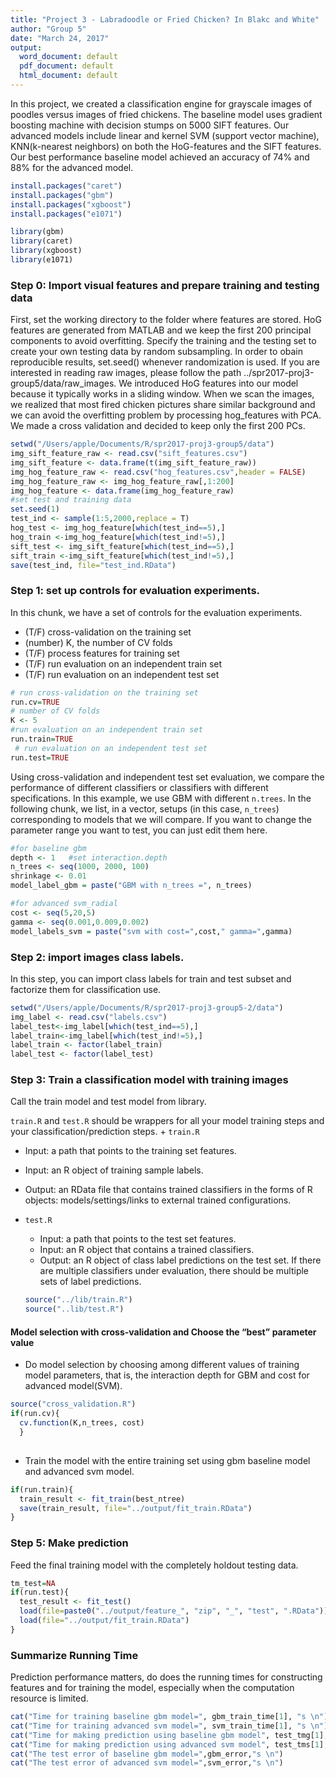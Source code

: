 ```yaml
---
title: "Project 3 - Labradoodle or Fried Chicken? In Blakc and White"
author: "Group 5"
date: "March 24, 2017"
output:
  word_document: default
  pdf_document: default
  html_document: default
---
```

In this project, we created a classification engine for grayscale images of poodles versus images of fried chickens. The baseline model uses gradient boosting machine with decision stumps on 5000 SIFT features. Our advanced models include linear and kernel SVM (support vector machine), KNN(k-nearest neighbors) on both the HoG-features and the SIFT features. Our best performance baseline model achieved an accuracy of 74% and 88% for the advanced model.

```r
install.packages("caret")
install.packages("gbm")
install.packages("xgboost")
install.packages("e1071")
```

```r
library(gbm)
library(caret)
library(xgboost)
library(e1071)

```

### Step 0: Import visual features and prepare training and testing data

First, set the working directory to the folder where features are stored. HoG features are generated from MATLAB and we keep the first 200 principal components to avoid overfitting. Specify the training and the testing set to create your own testing data by random subsampling. In order to obain reproducible results, set.seed() whenever randomization is used. If you are interested in reading raw images, please follow the path ../spr2017-proj3-group5/data/raw_images.
We introduced HoG features into our model because it typically works in a sliding window. When we scan the images, we realized that most fired chicken pictures share similar background and we can avoid the overfitting problem by processing hog_features with PCA. We made a cross validation and decided to keep only the first 200 PCs.

```r
setwd("/Users/apple/Documents/R/spr2017-proj3-group5/data") 
img_sift_feature_raw <- read.csv("sift_features.csv")
img_sift_feature <- data.frame(t(img_sift_feature_raw))
img_hog_feature_raw <- read.csv("hog_features.csv",header = FALSE)
img_hog_feature_raw <- img_hog_feature_raw[,1:200]
img_hog_feature <- data.frame(img_hog_feature_raw)
#set test and training data
set.seed(1)
test_ind <- sample(1:5,2000,replace = T)
hog_test <- img_hog_feature[which(test_ind==5),]
hog_train <-img_hog_feature[which(test_ind!=5),]
sift_test <- img_sift_feature[which(test_ind==5),]
sift_train <-img_sift_feature[which(test_ind!=5),]
save(test_ind, file="test_ind.RData")
```


### Step 1: set up controls for evaluation experiments.

In this chunk, we have a set of controls for the evaluation experiments. 

+ (T/F) cross-validation on the training set
+ (number) K, the number of CV folds
+ (T/F) process features for training set
+ (T/F) run evaluation on an independent train set
+ (T/F) run evaluation on an independent test set

```r
# run cross-validation on the training set
run.cv=TRUE 
# number of CV folds
K <- 5  
#run evaluation on an independent train set
run.train=TRUE 
 # run evaluation on an independent test set
run.test=TRUE
```

Using cross-validation and independent test set evaluation, we compare the performance of different classifiers or classifiers with different specifications. In this example, we use GBM with different `n.trees`. In the following chunk, we list, in a vector, setups (in this case, `n_trees`) corresponding to models that we will compare. If you want to change the parameter range you want to test, you can just edit them here.

```r
#for baseline gbm
depth <- 1   #set interaction.depth
n_trees <- seq(1000, 2000, 100)
shrinkage <- 0.01
model_label_gbm = paste("GBM with n_trees =", n_trees)

#for advanced svm_radial
cost <- seq(5,20,5)
gamma <- seq(0.001,0.009,0.002)
model_labels_svm = paste("svm with cost=",cost," gamma=",gamma)
```

### Step 2: import images class labels.

In this step, you can import class labels for train and test subset and factorize them for classification use.

```r
setwd("/Users/apple/Documents/R/spr2017-proj3-group5-2/data")
img_label <- read.csv("labels.csv")
label_test<-img_label[which(test_ind==5),]
label_train<-img_label[which(test_ind!=5),]
label_train <- factor(label_train)
label_test <- factor(label_test)
```



### Step 3: Train a classification model with training images
Call the train model and test model from library. 

`train.R` and `test.R` should be wrappers for all your model training steps and your classification/prediction steps. 
+ `train.R`

  + Input: a path that points to the training set features.
  
  + Input: an R object of training sample labels.
  + Output: an RData file that contains trained classifiers in the forms of R objects: models/settings/links to external trained configurations.
+ `test.R`
  + Input: a path that points to the test set features.
  + Input: an R object that contains a trained classifiers.
  + Output: an R object of class label predictions on the test set. If there are multiple classifiers under evaluation, there should be multiple sets of label predictions. 
```r
source("../lib/train.R")
source("..lib/test.R")
```

#### Model selection with cross-validation and Choose the "best" parameter value
* Do model selection by choosing among different values of training model parameters, that is, the interaction depth for GBM and cost for advanced model(SVM). 
```r
source("cross_validation.R")
if(run.cv){
  cv.function(K,n_trees, cost)
  }
  
```

* Train the model with the entire training set using gbm baseline model and advanced svm model.
```r
if(run.train){
  train_result <- fit_train(best_ntree)
  save(train_result, file="../output/fit_train.RData")
}
```

### Step 5: Make prediction 
Feed the final training model with the completely holdout testing data. 

```r
tm_test=NA
if(run.test){
  test_result <- fit_test()
  load(file=paste0("../output/feature_", "zip", "_", "test", ".RData"))
  load(file="../output/fit_train.RData")
}
```

### Summarize Running Time

Prediction performance matters, do does the running times for constructing features and for training the model, especially when the computation resource is limited. 
```r

cat("Time for training baseline gbm model=", gbm_train_time[1], "s \n")
cat("Time for training advanced svm model=", svm_train_time[1], "s \n")
cat("Time for making prediction using baseline gbm model", test_tmg[1], "s \n")
cat("Time for making prediction using advanced svm model", test_tms[1], "s \n")
cat("The test error of baseline gbm model=",gbm_error,"s \n")
cat("The test error of advanced svm model=",svm_error,"s \n")
```

